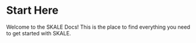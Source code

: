 # Start Here

Welcome to the SKALE Docs! This is the place to find everything you need to get started with SKALE.

